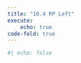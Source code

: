 ```yaml
---
title: "10.4 RP Left"
execute: 
    echo: true
code-fold: true
---
```



```r
#| echo: false




```